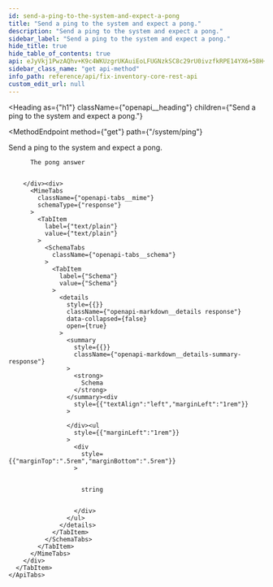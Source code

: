 ```yaml
---
id: send-a-ping-to-the-system-and-expect-a-pong
title: "Send a ping to the system and expect a pong."
description: "Send a ping to the system and expect a pong."
sidebar_label: "Send a ping to the system and expect a pong."
hide_title: true
hide_table_of_contents: true
api: eJyVkj1PwzAQhv+K9c4WKUzgrUKAuiEoLFUGNzkSC8c29rU0ivzfkRPE14YX6+58H+9znsC6S1A7pDExDaglIqXgXaIENeFitSpXS6mJJrDxDgrbnkTwrhPapXeKkGi8Y3JcnjKduApWG1es1PQ06Nk/BoJC4mhcBwk66SHY4iqlkMuRfxo9kmuFFsG4TrAX3JNY5hTatYJOgRouce+6M0gMxL1vodARQyJo7qFQLSlVWPomikeKRfOEQ7RQ6JlDUlU19T5xVlPwkTMkjjoavbcLiBJbSLzog2UoWN9oO7uzRMn5Hb68Wq2KqlrCuBc/IzA8C741J7FxR3Ls4yiufSTxcPO4Fev7TWlLMS3yn8+X0okHPdN0eqD/Y/nF9GsRP/aU5UJi+kT29RskZmi1/JS/wzTtdaKnaHMu7rcDxRFqV3/TKlaW6Em3FGfKrzRCYd00FHjGag9/B6h/LO/uZoucPwBQNuHE
sidebar_class_name: "get api-method"
info_path: reference/api/fix-inventory-core-rest-api
custom_edit_url: null
---
```



<Heading
  as={"h1"}
  className={"openapi__heading"}
  children={"Send a ping to the system and expect a pong."}
>
</Heading>

<MethodEndpoint
  method={"get"}
  path={"/system/ping"}
>
  
</MethodEndpoint>

Send a ping to the system and expect a pong.

<div>
  <div>
    <ApiTabs
      label={undefined}
      id={undefined}
    >
      <TabItem
        label={"200"}
        value={"200"}
      >
        <div>
          
          
          The pong answer
          
          
        </div><div>
          <MimeTabs
            className={"openapi-tabs__mime"}
            schemaType={"response"}
          >
            <TabItem
              label={"text/plain"}
              value={"text/plain"}
            >
              <SchemaTabs
                className={"openapi-tabs__schema"}
              >
                <TabItem
                  label={"Schema"}
                  value={"Schema"}
                >
                  <details
                    style={{}}
                    className={"openapi-markdown__details response"}
                    data-collapsed={false}
                    open={true}
                  >
                    <summary
                      style={{}}
                      className={"openapi-markdown__details-summary-response"}
                    >
                      <strong>
                        Schema
                      </strong>
                    </summary><div
                      style={{"textAlign":"left","marginLeft":"1rem"}}
                    >
                      
                    </div><ul
                      style={{"marginLeft":"1rem"}}
                    >
                      <div
                        style={{"marginTop":".5rem","marginBottom":".5rem"}}
                      >
                        
                        
                        string
                        
                        
                      </div>
                    </ul>
                  </details>
                </TabItem>
              </SchemaTabs>
            </TabItem>
          </MimeTabs>
        </div>
      </TabItem>
    </ApiTabs>
  </div>
</div>

